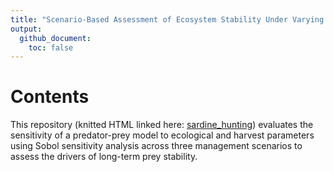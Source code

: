 ```yaml
---
title: "Scenario-Based Assessment of Ecosystem Stability Under Varying Harvest Regimes"
output:
  github_document:
    toc: false
---
```


# Contents

This repository (knitted HTML linked here: [sardine_hunting](https://jadenorli.github.io/eds-230-hw6/code/EDS_230_HW6.html)) evaluates the sensitivity of a predator-prey model to ecological and harvest parameters using Sobol sensitivity analysis across three management scenarios to assess the drivers of long-term prey stability.

 